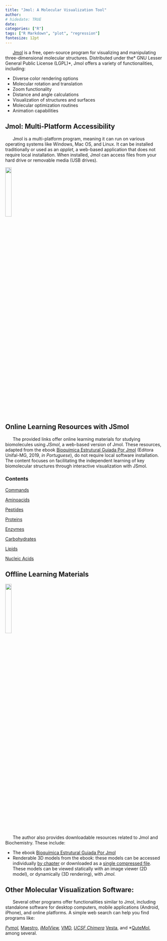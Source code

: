 ```yaml
---
title: "Jmol: A Molecular Visualization Tool"
author: 
# hidedate: TRUE
date:  
categories: ["R"]
tags: ["R Markdown", "plot", "regression"]
fontesize: 12pt
---
```


<!-- <!-- Google tag (gtag.js) ## se não funcionar o default, tem que colocar essa tag em cada página do sítio--> 
<script async src="https://www.googletagmanager.com/gtag/js?id=G-S1L73VGCG5"></script>
<script>
  window.dataLayer = window.dataLayer || [];
  function gtag(){dataLayer.push(arguments);}
  gtag('js', new Date());

  gtag('config', 'G-S1L73VGCG5');
</script>

<!-- <font size="4"> -->

<!-- ![](jmol.png){width=20%} -->


|       [Jmol](https://jmol.sourceforge.net/) is a free, open-source program for visualizing and manipulating three-dimensional molecular structures. Distributed under the* GNU Lesser General Public License (LGPL)*, Jmol offers a variety of functionalities, including:

*    Diverse color rendering options
*    Molecular rotation and translation
*    Zoom functionality
*    Distance and angle calculations
*    Visualization of structures and surfaces
*    Molecular optimization routines
*    Animation capabilities

## Jmol: Multi-Platform Accessibility

|       Jmol is a multi-platform program, meaning it can run on various operating systems like Windows, Mac OS, and Linux. It can be installed traditionally or used as an *applet*, a web-based application that does not require local installation. When installed, Jmol can access files from your hard drive or removable media (USB drives).

![](jsmol.png){width=20%}

## Online Learning Resources with JSmol

|       The provided links offer online learning materials for studying biomolecules using *JSmol*, a web-based version of Jmol. These resources, adapted from the ebook [Bioquímica Estrutural Guiada Por Jmol](.\BioqEstrutJmol.pdf) (Editora Unifal-MG, 2019, *in Portuguese*), do not require local software installation. The content focuses on facilitating the independent learning of key biomolecular structures through interactive visualization with JSmol.

### Contents

[Commands](.\JmolQuarto\comandos.html)

[Aminoacids](.\JmolQuarto\aminoacido.html)

[Peptides](.\JmolQuarto\peptidio.html)

[Proteins](.\JmolQuarto\proteina.html)

[Enzymes](.\JmolQuarto\enzima.html)

[Carbohydrates](.\JmolQuarto\carboidrato.html)

[Lipids](.\JmolQuarto\lipidio.html)

[Nucleic Acids](.\JmolQuarto\acnucleico.html)



## Offline Learning Materials

![](jmol.png){width=20%}

</font>

|       The author also provides downloadable resources related to Jmol and Biochemistry. These include:

*    The ebook [Bioquímica Estrutural Guiada Por Jmol](.\BioqEstrutJmol.pdf)
*    Renderable 3D models from the ebook: these models can be accessed individually [by chapter](.\figBook\figuras.html) or downloaded as a [single compressed file](.\figBook\figBook.zip). These models can be viewed statically with an image viewer (2D model), or dynamically (3D rendering), with *Jmol.*

## Other Molecular Visualization Software:

|       Several other programs offer functionalities similar to Jmol, including standalone software for desktop computers, mobile applications (Android, iPhone), and online platforms. A simple web search can help you find programs like:

*[Pymol](https://pymol.org/2/), *[Maestro](https://www.schrodinger.com/products/maestro), *[iMolView](https://www.molsoft.com/iMolview.html), *[VMD](https://www.ks.uiuc.edu/Development/Download/download.cgi?PackageName=VMD), *[UCSF Chimera](https://www.cgl.ucsf.edu/chimera/) *[Vesta](https://jp-minerals.org/vesta/en/), and *[QuteMol](https://qutemol.sourceforge.net/), among several.




